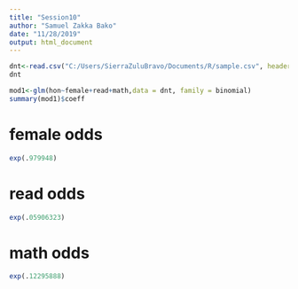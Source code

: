 ```yaml
---
title: "Session10"
author: "Samuel Zakka Bako"
date: "11/28/2019"
output: html_document 
---
```


```r
dnt<-read.csv("C:/Users/SierraZuluBravo/Documents/R/sample.csv", header=T)
dnt
```

```r
mod1<-glm(hon~female+read+math,data = dnt, family = binomial)
summary(mod1)$coeff
```
# female odds
```r
exp(.979948)
```
# read odds
```r
exp(.05906323)
```
# math odds
```r
exp(.12295888)
```